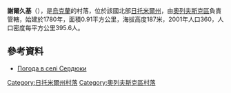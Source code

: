 {{coord|51|5|25|N|27|34|33|E|scale:30000|display=title}}

'''謝爾久基'''（{{lang-uk|Сердюки}}），是[[烏克蘭|烏克蘭]]的村落，位於該國北部[[日托米爾州|日托米爾州]]，由[[奧列夫斯克區|奧列夫斯克區]]負責管轄，始建於1780年，面積0.91平方公里，海拔高度187米，2001年人口360，人口密度每平方公里395.6人。

==參考資料==
* [http://weather.in.ua/ua/zhitomirskaja/23696 Погода в селі Сердюки]{{Wayback|url=http://weather.in.ua/ua/zhitomirskaja/23696 |date=20111219162959 }}

{{DEFAULTSORT:Сердюки}}
[[Category:日托米爾州村落|Category:日托米爾州村落]]
[[Category:奧列夫斯克區村落|Category:奧列夫斯克區村落]]


{{Zhytomyr-geo-stub}}